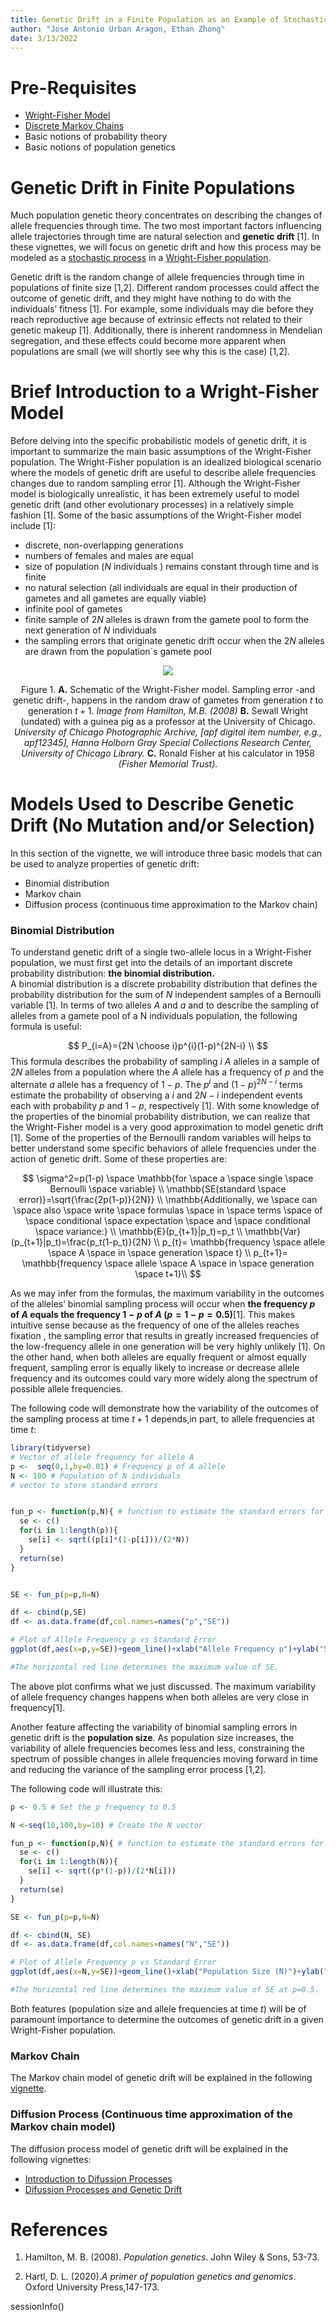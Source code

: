 ```yaml
---
title: Genetic Drift in a Finite Population as an Example of Stochastic Modeling
author: "Jose Antonio Urban Aragon, Ethan Zhong"
date: 3/13/2022
---
```



# Pre-Requisites
  * [Wright-Fisher Model](https://stephens999.github.io/fiveMinuteStats/wright_fisher_model.html)
  * [Discrete Markov Chains](http://stephens999.github.io/fiveMinuteStats/markov_chains_discrete_intro.html)
  * Basic notions of probability theory
  * Basic notions of population genetics
  

# Genetic Drift in Finite Populations

Much population genetic theory concentrates on describing the changes of allele frequencies through time. The two most important factors influencing allele trajectories through time are natural selection and **genetic drift** [1]. In these vignettes, we will focus on genetic drift and how this process may be modeled as a [stochastic process](https://en.wikipedia.org/wiki/Stochastic_process) in a [Wright-Fisher population](https://stephens999.github.io/fiveMinuteStats/wright_fisher_model.html).
  
Genetic drift is the random change of allele frequencies through time in populations of finite size [1,2]. Different random processes could affect the outcome of genetic drift, and they might have nothing to do with the individuals' fitness [1]. For example, some individuals may die before they reach reproductive age because of extrinsic effects not related to their genetic makeup [1]. Additionally, there is inherent randomness in Mendelian segregation, and these effects could become more apparent when populations are small (we will shortly see why this is the case) [1,2].  


# Brief Introduction to a Wright-Fisher Model 

Before delving into the specific probabilistic models of genetic drift, it is important to summarize the main basic assumptions of the Wright-Fisher population. The Wright-Fisher population is an idealized biological scenario where the models of genetic drift are useful to describe allele frequencies changes due to random sampling error [1]. Although the Wright-Fisher model is biologically unrealistic, it has been extremely useful to model genetic drift (and other evolutionary processes) in a relatively simple fashion [1]. Some of the basic assumptions of the Wright-Fisher model include [1]:

  * discrete, non-overlapping generations
  * numbers of females and males are equal
  * size of population ($N$ individuals ) remains constant through time and is finite
  * no natural selection (all individuals are equal in their production of gametes and all gametes are equally viable)
  * infinite pool of gametes
  * finite sample of $2N$ alleles is drawn from the gamete pool to form the next generation of $N$ individuals 
  * the sampling errors that originate genetic drift occur when the $2N$ alleles are drawn from the population´s gamete pool
  
<center>
![](Figure_1.png)

\begingroup
\fontfamily{ppl}\fontsize{12}{16}\selectfont
Figure 1. **A.** Schematic of the Wright-Fisher model. Sampling error -and genetic drift-, happens in the random draw of gametes from  generation $t$ to generation $t+1$. _Image from Hamilton, M.B. (2008)_ **B.** Sewall Wright (undated) with a guinea pig as a professor at the University of Chicago. _University of Chicago Photographic Archive, [apf digital item number, e.g., apf12345], Hanna Holborn Gray Special Collections Research Center, University of Chicago Library._ **C.** Ronald Fisher at his calculator in 1958 _(Fisher Memorial Trust)_.
\endgroup
</center>
  


# Models Used to Describe Genetic Drift (No Mutation and/or Selection)

In this section of the vignette, we will introduce three basic models that can be used to analyze properties of genetic drift:
  
  * Binomial distribution  
  * Markov chain
  * Diffusion process (continuous time approximation to the Markov chain)  

### Binomial Distribution  

To understand genetic drift of a single two-allele locus in a Wright-Fisher population, we must first get into the details of an important discrete probability distribution: **the binomial distribution.**  
A binomial distribution is a discrete probability distribution that defines the probability distribution for the sum of $N$ independent samples of a Bernoulli variable [1]. In terms of two alleles $A$ and $a$ and to describe the sampling of alleles from a gamete pool of a N individuals population, the following formula is useful:  

$$
P_{i=A}={2N \choose i}p^{i}(1-p)^{2N-i} \\
$$
This formula describes the probability of sampling $i$ $A$ alleles in a sample of $2N$ alleles from a population where the $A$ allele has a frequency of $p$ and the alternate $a$ allele has a frequency of $1-p$. The $p^i$  and $(1-p)^{2N-i}$ terms estimate the probability of observing a $i$ and $2N-i$ independent events each with probability $p$ and $1-p$, respectively [1].  With some knowledge of the properties of the binomial probability distribution, we can realize that the Wright-Fisher model is a very good approximation to model genetic drift [1]. Some of the properties of the Bernoulli random variables will helps to better understand some specific behaviors of allele frequencies under the action of genetic drift. Some of these properties are:  

$$
\sigma^2=p(1-p) \space \mathbb{for \space a \space single \space Bernoulli \space variable} \\
\mathbb{SE(standard \space error)}=\sqrt{\frac{2p(1-p)}{2N}} \\
\mathbb{Additionally, we \space can \space also \space write \space formulas \space in \space terms \space of \space conditional \space expectation \space and \space conditional \space variance:} \\
\mathbb{E}(p_{t+1}|p_t)=p_t \\
\mathbb{Var}(p_{t+1}|p_t)=\frac{p_t(1-p_t)}{2N} \\
p_{t}= \mathbb{frequency \space allele \space A \space in \space generation \space t} \\
p_{t+1}= \mathbb{frequency \space allele \space A \space in \space generation \space t+1}\\
$$

 As we may infer from the formulas, the maximum variability in the outcomes of the alleles' binomial sampling process will occur when **the frequency $p$ of $A$ equals the frequency $1-p$ of $A$ ($p=1-p=0.5$)**[1]. This makes intuitive sense because as the frequency of one of the alleles reaches fixation , the sampling error that results in greatly increased frequencies of the low-frequency allele in one generation will be very highly unlikely [1]. On the other hand, when both alleles are equally frequent or almost equally frequent, sampling error is equally likely to increase or decrease allele frequency and its outcomes could vary more widely along the spectrum of possible allele frequencies.  
  
  
The following code will demonstrate how the variability of the outcomes of the sampling process at time $t+1$ depends,in part, to allele frequencies at time $t$: 


```r
library(tidyverse)
# Vector of allele frequency for allele A
p <-  seq(0,1,by=0.01) # Frequency p of A allele
N <- 100 # Population of N individuals
# vector to store standard errors


fun_p <- function(p,N){ # function to estimate the standard errors for each frequencies
  se <- c()
  for(i in 1:length(p)){
    se[i] <- sqrt((p[i]*(1-p[i]))/(2*N))
  }
  return(se)
}


SE <- fun_p(p=p,N=N)

df <- cbind(p,SE)
df <- as.data.frame(df,col.names=names("p","SE"))

# Plot of Allele Frequency p vs Standard Error
ggplot(df,aes(x=p,y=SE))+geom_line()+xlab("Allele Frequency p")+ylab("SE")+ggtitle("Allele Frequency vs Standard Error")+theme(plot.title = element_text(hjust = 0.5))+geom_hline(yintercept = max(SE),color="red")

#The horizontal red line determines the maximum value of SE.
```

The above plot confirms what we just discussed. The maximum variability of allele frequency changes happens when both alleles are very close in frequency[1].  

Another feature affecting the variability of binomial sampling errors in genetic drift is the **population size**. As population size increases, the variability of allele frequencies becomes less and less, constraining the spectrum of possible changes in allele frequencies moving forward in time and reducing the variance of the sampling error process [1,2].  

The following code will illustrate this:  

```r

p <- 0.5 # Set the p frequency to 0.5

N <-seq(10,100,by=10) # Create the N vector

fun_p <- function(p,N){ # function to estimate the standard errors for each population size
  se <- c()
  for(i in 1:length(N)){
    se[i] <- sqrt((p*(1-p))/(2*N[i]))
  }
  return(se)
}

SE <- fun_p(p=p,N=N)

df <- cbind(N, SE)
df <- as.data.frame(df,col.names=names("N","SE"))

# Plot of Allele Frequency p vs Standard Error
ggplot(df,aes(x=N,y=SE))+geom_line()+xlab("Population Size (N)")+ylab("SE at p=0.5")+ggtitle("Population Size vs Standard Error at p=0.5")+theme(plot.title = element_text(hjust = 0.5))+geom_hline(yintercept = max(SE),color="red")

#The horizontal red line determines the maximum value of SE at p=0.5.


```

Both features (population size and allele frequencies at time $t$) will be of paramount importance to determine the outcomes of genetic drift in a given Wright-Fisher population.  


### Markov Chain

The Markov chain model of genetic drift will be explained in the following [vignette](https://jaurbanchicago.github.io/docs/Genetic_Drift_Markov.html).



### Diffusion Process (Continuous time approximation of the Markov chain model)


The diffusion process model of genetic drift will be explained in the following vignettes:  

* [Introduction to Difussion Processes](https://jaurbanchicago.github.io/docs/diffusion_process.html)  
* [Difussion Processes and Genetic Drift]()  

# References

1. Hamilton, M. B. (2008). *Population genetics*. John Wiley & Sons, 53-73.

2. Hartl, D. L. (2020).*A primer of population genetics and genomics*. Oxford University Press,147-173.


sessionInfo()








